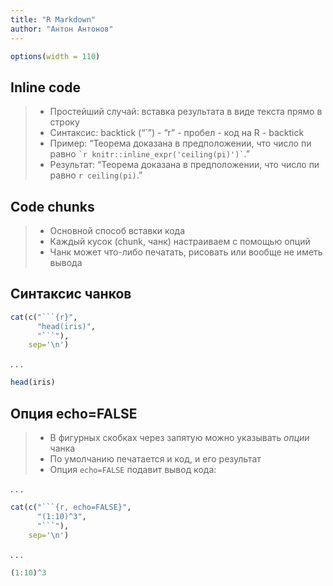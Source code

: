 ```yaml
---
title: "R Markdown"
author: "Антон Антонов"
---
```


```r
options(width = 110)
```

## Inline code

>- Простейший случай: вставка результата в виде текста прямо в строку
>- Синтаксис: backtick ("`") - "r" - пробел - код на R - backtick
>- Пример: "Теорема доказана в предположении, что число пи равно `` `r knitr::inline_expr('ceiling(pi)')` ``."
>- Результат: "Теорема доказана в предположении, что число пи равно `r ceiling(pi)`."

## Code chunks

>- Основной способ вставки кода
>- Каждый кусок (chunk, чанк) настраиваем с помощью опций
>- Чанк может что-либо печатать, рисовать или вообще не иметь вывода

## Синтаксис чанков

```r
cat(c("```{r}",
      "head(iris)",
      "```"), 
    sep='\n')
```

. . .

```r
head(iris)
```

## Опция echo=FALSE

>- В фигурных скобках через запятую можно указывать _опции_ чанка
>- По умолчанию печатается и код, и его результат
>- Опция `echo=FALSE` подавит вывод кода:

. . .

```r
cat(c("```{r, echo=FALSE}",
      "(1:10)^3",
      "```"), 
    sep='\n')
```

. . .

```r
(1:10)^3
```
